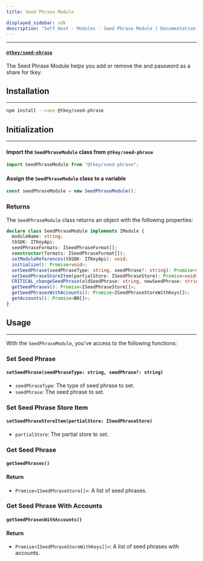 ```yaml
---
title: Seed Phrase Module

displayed_sidebar: sdk
description: "Self Host - Modules - Seed Phrase Module | Documentation - Web3Auth"
---
```


---

#### [`@tkey/seed-phrase`](https://npmjs.com/package/@tkey/seed-phrase)

The Seed Phrase Module helps you add or remove the and password as a share for tkey.

## Installation

---

```bash npm2yarn
npm install --save @tkey/seed-phrase
```

## Initialization

---

#### Import the `SeedPhraseModule` class from `@tkey/seed-phrase`

```javascript
import SeedPhraseModule from "@tkey/seed-phrase";
```

#### Assign the `SeedPhraseModule` class to a variable

```javascript
const seedPhraseModule = new SeedPhraseModule();
```

### Returns

The `SeedPhraseModule` class returns an object with the following properties:

```ts
declare class SeedPhraseModule implements IModule {
  moduleName: string;
  tbSDK: ITKeyApi;
  seedPhraseFormats: ISeedPhraseFormat[];
  constructor(formats: ISeedPhraseFormat[]);
  setModuleReferences(tbSDK: ITKeyApi): void;
  initialize(): Promise<void>;
  setSeedPhrase(seedPhraseType: string, seedPhrase?: string): Promise<void>;
  setSeedPhraseStoreItem(partialStore: ISeedPhraseStore): Promise<void>;
  CRITICAL_changeSeedPhrase(oldSeedPhrase: string, newSeedPhrase: string): Promise<void>;
  getSeedPhrases(): Promise<ISeedPhraseStore[]>;
  getSeedPhrasesWithAccounts(): Promise<ISeedPhraseStoreWithKeys[]>;
  getAccounts(): Promise<BN[]>;
}
```

## Usage

---

With the `SeedPhraseModule`, you've access to the following functions:

### Set Seed Phrase

#### `setSeedPhrase(seedPhraseType: string, seedPhrase?: string)`

- `seedPhraseType`: The type of seed phrase to set.
- `seedPhrase`: The seed phrase to set.

### Set Seed Phrase Store Item

#### `setSeedPhraseStoreItem(partialStore: ISeedPhraseStore)`

- `partialStore`: The partial store to set.

### Get Seed Phrase

#### `getSeedPhrases()`

#### Return

- `Promise<ISeedPhraseStore[]>`: A list of seed phrases.

### Get Seed Phrase With Accounts

#### `getSeedPhrasesWithAccounts()`

#### Return

- `Promise<ISeedPhraseStoreWithKeys[]>`: A list of seed phrases with accounts.
